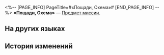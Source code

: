 <%-- [PAGE_INFO]
PageTitle=#«Пощади, Охема»#
[END_PAGE_INFO] --%>
{{Предмет Инфобокс
|id          = 140588
|Изображение = Предмет «Пощади, Охема».png
|Тип         = Предмет миссии
|Инвентарь   = Миссии
|Редкость    = 3
|Эффект      = 
|Описание    = Несмотря на название, вкус этого напитка, который подают в залах Мраморного дворца, лишь слегка сладкий.
}}
'''«Пощади, Охема»''' — [[Предмет миссии]].

==На других языках==
{{На других языках
|en   = "Have Mercy, Okhema"
|zhs  = 「留情奥赫玛」
|zht  = 「留情奧赫瑪」
|ja   = 「オクヘイマロマンス」
|ko   = 「오크마여, 자비를」
|es   = "Ten piedad, Oqueima"
|fr   = «&nbsp;Pitié, Okhema&nbsp;»
|ru   = «Пощади, Охема»
|th   = "Okhema โปรดเมตตา"
|vi   = "Hãy Thương Xót Okhema"
|de   = „Erbarmen, Okhema“
|id   = "Okhema yang Berbelas Kasih"
|pt   = "Tenha Misericórdia, Okhema"
}}

==История изменений==
{{История изменений|3.5}}